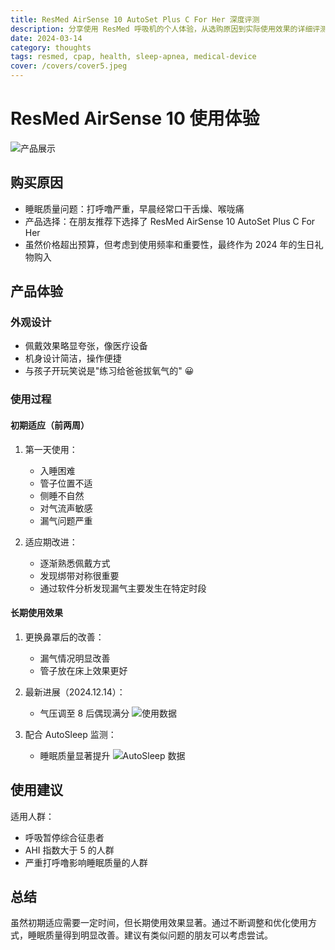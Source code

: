 ```yaml
---
title: ResMed AirSense 10 AutoSet Plus C For Her 深度评测
description: 分享使用 ResMed 呼吸机的个人体验，从选购原因到实际使用效果的详细评测报告
date: 2024-03-14
category: thoughts
tags: resmed, cpap, health, sleep-apnea, medical-device
cover: /covers/cover5.jpeg
---
```


# ResMed AirSense 10 使用体验

![产品展示](https://alist.v2ex.com.cn/d/139pan/images/668e2d52b85c2.png)

## 购买原因

- 睡眠质量问题：打呼噜严重，早晨经常口干舌燥、喉咙痛
- 产品选择：在朋友推荐下选择了 ResMed AirSense 10 AutoSet Plus C For Her
- 虽然价格超出预算，但考虑到使用频率和重要性，最终作为 2024 年的生日礼物购入

## 产品体验

### 外观设计
- 佩戴效果略显夸张，像医疗设备
- 机身设计简洁，操作便捷
- 与孩子开玩笑说是"练习给爸爸拔氧气的" 😀

### 使用过程

#### 初期适应（前两周）
1. 第一天使用：
   - 入睡困难
   - 管子位置不适
   - 侧睡不自然
   - 对气流声敏感
   - 漏气问题严重

2. 适应期改进：
   - 逐渐熟悉佩戴方式
   - 发现绑带对称很重要
   - 通过软件分析发现漏气主要发生在特定时段

#### 长期使用效果

1. 更换鼻罩后的改善：
   - 漏气情况明显改善
   - 管子放在床上效果更好

2. 最新进展（2024.12.14）：
   - 气压调至 8 后偶现满分
   ![使用数据](https://alist.v2ex.com.cn/images/2024/12/a609e87394bf5214cc1861cfb79dcd9d.png)

3. 配合 AutoSleep 监测：
   - 睡眠质量显著提升
   ![AutoSleep 数据](https://alist.v2ex.com.cn/images/2024/12/8ba1f34a85e4de31624a77705ff5762e.png)

## 使用建议

适用人群：
- 呼吸暂停综合征患者
- AHI 指数大于 5 的人群
- 严重打呼噜影响睡眠质量的人群

## 总结

虽然初期适应需要一定时间，但长期使用效果显著。通过不断调整和优化使用方式，睡眠质量得到明显改善。建议有类似问题的朋友可以考虑尝试。 